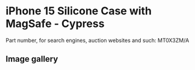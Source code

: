 # iPhone 15 Silicone Case with MagSafe - Cypress

Part number, for search engines, auction websites and such: MT0X3ZM/A

## Image gallery

<div style={{ width: "768px" }}>
  <GalleryComponent
    images={[
      {
        original: "/everysource/MT0X3",
        thumbnail: "/everypreview/MT0X3",
      },
      {
        original: "/everysource/MT0X3_AV1",
        thumbnail: "/everypreview/MT0X3_AV1",
      },
      {
        original: "/everysource/MT0X3_AV2",
        thumbnail: "/everypreview/MT0X3_AV2",
      },
      {
        original: "/everysource/MT0X3_AV3",
        thumbnail: "/everypreview/MT0X3_AV3",
      },
      {
        original: "/everysource/MT0X3_AV4",
        thumbnail: "/everypreview/MT0X3_AV4",
      },
      {
        original: "/everysource/MT0X3_AV5",
        thumbnail: "/everypreview/MT0X3_AV5",
      },
      {
        original: "/everysource/MT0X3_AV6",
        thumbnail: "/everypreview/MT0X3_AV6",
      }
    ]}
  />
</div>
